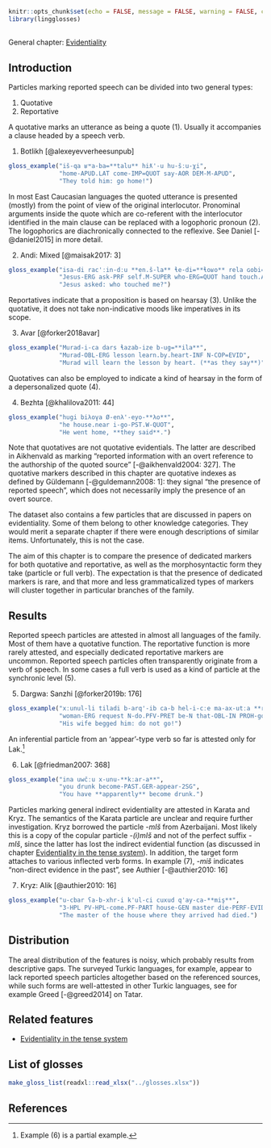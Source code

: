 ```r
knitr::opts_chunk$set(echo = FALSE, message = FALSE, warning = FALSE, comment = '')
library(lingglosses)
```

## {-}

General chapter: [Evidentiality](evidentiality.html)

## Introduction

Particles marking reported speech can be divided into two general types: 

1. Quotative
2. Reportative

A quotative marks an utterance as being a quote (@one). Usually it accompanies a clause headed by a speech verb. 

(@one) Botlikh [@alexeyevverheesunpub]
```r
gloss_example("iš-qa ʁʷa-ba=**talu** hiƛ'-u hu-šːu-χi",
              "home-APUD.LAT come-IMP=QUOT say-AOR DEM-M-APUD",
              "They told him: go home!")
```

In most East Caucasian languages the quoted utterance is presented (mostly) from the point of view of the original interlocutor. Pronominal arguments inside the quote which are co-referent with the interlocutor identified in the main clause can be replaced with a logophoric pronoun (@two). The logophorics are diachronically connected to the reflexive. See Daniel [-@daniel2015] in more detail.

(@two) Andi: Mixed [@maisak2017: 3]
```r
gloss_example("isa-di rac'ːin-dːu **en.š-la** ɬe-di=**ɬoʁo** rela ɢobi=**dːu**",
              "Jesus-ERG ask-PRF self.M-SUPER who-ERG=QUOT hand touch.AOR=QUOT",
              "Jesus asked: who touched me?")
```

Reportatives indicate that a proposition is based on hearsay (@three). Unlike the quotative, it does not take non-indicative moods like imperatives in its scope.

(@three) Avar	[@forker2018avar]
```r
gloss_example("Murad-i-ca dars ɬazab-ize b-ug=**ila**",
              "Murad-OBL-ERG lesson learn.by.heart-INF N-COP=EVID",
              "Murad will learn the lesson by heart. (**as they say**)")
```

Quotatives can also be employed to indicate a kind of hearsay in the form of a depersonalized quote (@four).

(@four) Bezhta [@khalilova2011: 44]
```r
gloss_example("hugi biλoγa Ø-enλ'-eyo-**λo**",
              "he house.near i-go-PST.W-QUOT",
              "He went home, **they said**.")
```

Note that quotatives are not quotative evidentials. The latter are described in Aikhenvald as marking “reported information with an overt reference to the authorship of the quoted source”  [-@aikhenvald2004: 327]. The quotative markers described in this chapter are quotative indexes as defined by Güldemann [-@guldemann2008: 1]: they signal “the presence of reported speech”, which does not necessarily imply the presence of an overt source.

The dataset also contains a few particles that are discussed in papers on evidentiality. Some of them belong to other knowledge categories. They would merit a separate chapter if there were enough descriptions of similar items. Unfortunately, this is not the case.

The aim of this chapter is to compare the presence of dedicated markers for both quotative and reportative, as well as the morphosyntactic form they take (particle or full verb). The expectation is that the presence of dedicated markers is rare, and that more and less grammaticalized types of markers will cluster together in particular branches of the family.

## Results

Reported speech particles are attested in almost all languages of the family. Most of them have a quotative function. The reportative function is more rarely attested, and especially dedicated reportative markers are uncommon. Reported speech particles often transparently originate from a verb of speech. In some cases a full verb is used as a kind of particle at the synchronic level (@five).

[//]: # (Originally it was `\"ma-ax-utːa!\"`)

(@five) Dargwa: Sanzhi [@forker2019b: 176]
```r
gloss_example("xːunul-li tiladi b-arq'-ib ca-b hel-i-cːe ma-ax-utːa **r-ik'-ul**",
              "woman-ERG request N-do.PFV-PRET be-N that-OBL-IN PROH-go-PROH.SG F-say.IPFV-ICVB",
              "His wife begged him: do not go!")
```

An inferential particle from an ‘appear’-type verb so far is attested only for Lak.[^1]

[^1]: Example (@six) is a partial example.

(@six) Lak [@friedman2007: 368]
```r
gloss_example("ina uwčːu x-unu-**kːar-a**",
              "you drunk become-PAST.GER-appear-2SG",
              "You have **apparently** become drunk.")
```

Particles marking general indirect evidentiality are attested in Karata and Kryz. The semantics of the Karata particle are unclear and require further investigation. Kryz borrowed the particle *-mIš* from Azerbaijani. Most likely this is a copy of the copular particle *-(i)mIš* and not of the perfect suffix *-mIš*, since the latter has lost the indirect evidential function (as discussed in chapter [Evidentiality in the tense system](001_evidentiality_tense.html)). In addition, the target form attaches to various inflected verb forms. In example (@seven), *-miš* indicates “non-direct evidence in the past”, see Authier [-@authier2010: 16]

(@seven) Kryz: Alik [@authier2010: 16]
```r
gloss_example("u-cbar ʕa-b-xhr-i k'ul-ci cuxud q'ay-ca-**miş**",
              "3-HPL PV-HPL-come.PF-PART house-GEN master die-PERF-EVID",
              "The master of the house where they arrived had died.")
```

## Distribution

The areal distribution of the features is noisy, which probably results from descriptive gaps. The surveyed Turkic languages, for example, appear to lack reported speech particles altogether based on the referenced sources, while such forms are well-attested in other Turkic languages, see for example Greed [-@greed2014] on Tatar.

## Related features {-}

- [Evidentiality in the tense system](001_evidentiality_tense.html)

## List of glosses {-}

```r
make_gloss_list(readxl::read_xlsx("../glosses.xlsx"))
```

## References {-}
